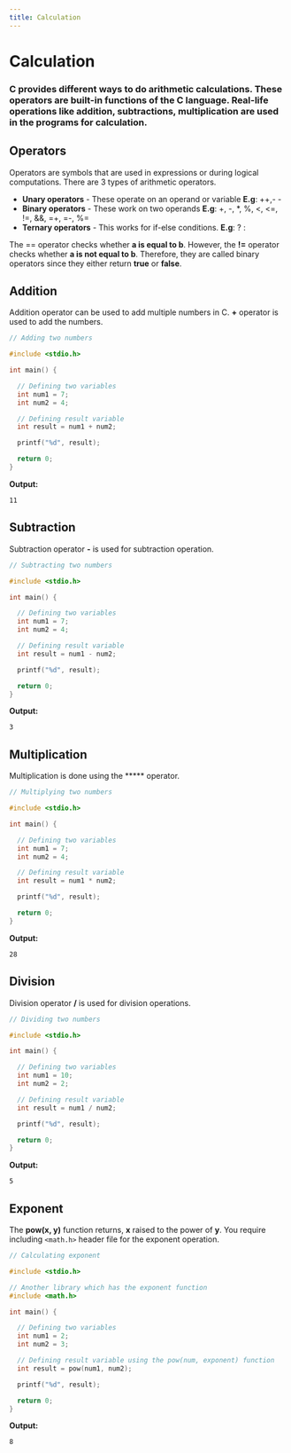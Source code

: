```yaml
---
title: Calculation
---
```


<CodeLabLayout title="CLanguageCalculation">

# Calculation

### C provides different ways to do arithmetic calculations. These operators are built-in functions of the C language. Real-life operations like addition, subtractions, multiplication are used in the programs for calculation.

## Operators
Operators are symbols that are used in expressions or during logical computations. There are 3 types of arithmetic operators.

- **Unary operators** - These operate on an operand or variable **E.g**: ++,- -
- **Binary operators** - These work on two operands **E.g**: +, -, *, %, <, <=, !=, &&, =+, =-, %=
- **Ternary operators** - This works for if-else conditions. **E.g**: ? :

<Note>The == operator checks whether <b>a is equal to b</b>. However, the <b>!=</b> operator checks whether <b>a is not equal to b</b>. Therefore, they are called binary operators since they either return <b>true</b> or <b>false</b>.</Note>

## Addition
Addition operator can be used to add multiple numbers in C. **+** operator is used to add the numbers.
```c
// Adding two numbers

#include <stdio.h>

int main() {

  // Defining two variables
  int num1 = 7;
  int num2 = 4;

  // Defining result variable
  int result = num1 + num2;

  printf("%d", result);

  return 0;
}
```

**Output:**
```
11
```

## Subtraction
Subtraction operator **-** is used for subtraction operation.

```c
// Subtracting two numbers

#include <stdio.h>

int main() {

  // Defining two variables
  int num1 = 7;
  int num2 = 4;

  // Defining result variable
  int result = num1 - num2;

  printf("%d", result);

  return 0;
}
```

**Output:**
```
3
```

## Multiplication
Multiplication is done using the ***** operator.

```c
// Multiplying two numbers

#include <stdio.h>

int main() {

  // Defining two variables
  int num1 = 7;
  int num2 = 4;

  // Defining result variable
  int result = num1 * num2;

  printf("%d", result);

  return 0;
}
```

**Output:**
```
28
```

## Division
Division operator **/** is used for division operations.

```c
// Dividing two numbers

#include <stdio.h>

int main() {

  // Defining two variables
  int num1 = 10;
  int num2 = 2;

  // Defining result variable
  int result = num1 / num2;

  printf("%d", result);

  return 0;
}
```

**Output:**
```
5
```

## Exponent
The **pow(x, y)** function returns, **x** raised to the power of **y**. You require including `<math.h>` header file for the exponent operation.

```c
// Calculating exponent

#include <stdio.h>

// Another library which has the exponent function
#include <math.h>

int main() {

  // Defining two variables
  int num1 = 2;
  int num2 = 3;

  // Defining result variable using the pow(num, exponent) function
  int result = pow(num1, num2);

  printf("%d", result);

  return 0;
}
```

**Output:**
```
8
```

</CodeLabLayout>